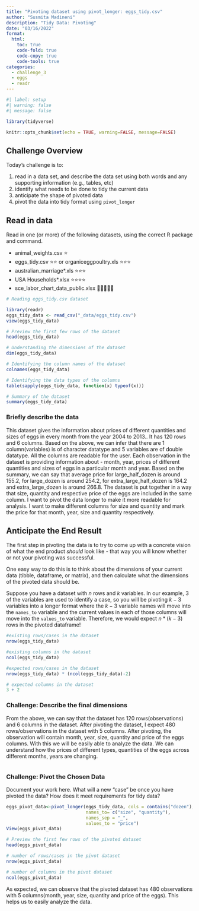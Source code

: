 ```yaml
---
title: "Pivoting dataset using pivot_longer: eggs_tidy.csv"
author: "Susmita Madineni"
description: "Tidy Data: Pivoting"
date: "03/16/2022"
format:
  html:
    toc: true
    code-fold: true
    code-copy: true
    code-tools: true
categories:
  - challenge_3
  - eggs
  - readr
---
```


```r
#| label: setup
#| warning: false
#| message: false

library(tidyverse)

knitr::opts_chunk$set(echo = TRUE, warning=FALSE, message=FALSE)
```

## Challenge Overview

Today's challenge is to:

1.  read in a data set, and describe the data set using both words and any supporting information (e.g., tables, etc)
2.  identify what needs to be done to tidy the current data
3.  anticipate the shape of pivoted data
4.  pivot the data into tidy format using `pivot_longer`

## Read in data

Read in one (or more) of the following datasets, using the correct R package and command.

-   animal_weights.csv ⭐
-   eggs_tidy.csv ⭐⭐ or organiceggpoultry.xls ⭐⭐⭐
-   australian_marriage\*.xls ⭐⭐⭐
-   USA Households\*.xlsx ⭐⭐⭐⭐
-   sce_labor_chart_data_public.xlsx 🌟🌟🌟🌟🌟

```r
# Reading eggs_tidy.csv dataset

library(readr)
eggs_tidy_data <- read_csv("_data/eggs_tidy.csv")
view(eggs_tidy_data)

```
```r
# Preview the first few rows of the dataset
head(eggs_tidy_data)

# Understanding the dimensions of the dataset 
dim(eggs_tidy_data)

```
```r
# Identifying the column names of the dataset 
colnames(eggs_tidy_data)

# Identifying the data types of the columns
table(sapply(eggs_tidy_data, function(x) typeof(x)))

# Summary of the dataset
summary(eggs_tidy_data)
```



### Briefly describe the data


This dataset gives the information about prices of different quantities and sizes of eggs in every month from the year 2004 to 2013.. It has 120 rows and 6 columns. Based on the above, we can infer that there are 1 column(variables) is of character datatype and 5 variables are of double datatype. All the columns are readable for the user. Each observation in the dataset is providing information about - month, year, prices of different quantities and sizes of eggs in a particular month and year. Based on the summary, we can say that average price for large_half_dozen is around 155.2, for large_dozen is around 254.2, for extra_large_half_dozen is 164.2 and extra_large_dozen is around 266.8. The dataset is put together in a way that size, quantity and respective price of the eggs are included in the same column. I want to pivot the data longer to make it more readable for analysis. I want to make different columns for size and quantity and mark the price for that month, year, size and quantity respectively. 


## Anticipate the End Result

The first step in pivoting the data is to try to come up with a concrete vision of what the end product *should* look like - that way you will know whether or not your pivoting was successful.

One easy way to do this is to think about the dimensions of your current data (tibble, dataframe, or matrix), and then calculate what the dimensions of the pivoted data should be.

Suppose you have a dataset with $n$ rows and $k$ variables. In our example, 3 of the variables are used to identify a case, so you will be pivoting $k-3$ variables into a longer format where the $k-3$ variable names will move into the `names_to` variable and the current values in each of those columns will move into the `values_to` variable. Therefore, we would expect $n * (k-3)$ rows in the pivoted dataframe!


```r
#existing rows/cases in the dataset
nrow(eggs_tidy_data)

#existing columns in the dataset
ncol(eggs_tidy_data)

#expected rows/cases in the dataset
nrow(eggs_tidy_data) * (ncol(eggs_tidy_data)-2)

# expected columns in the dataset
3 + 2


```
### Challenge: Describe the final dimensions

From the above, we can say that the dataset has 120 rows(observations) and 6 columns in the dataset. After pivoting the dataset, I expect 480 rows/observations in the dataset with 5 columns. After pivoting, the observation will contain month, year, size, quantity and price of the eggs columns. With this we will be easily able to analyze the data. We can understand how the prices of different types, quantities of the eggs across different months, years are changing.


```r

```

### Challenge: Pivot the Chosen Data

Document your work here. What will a new "case" be once you have pivoted the data? How does it meet requirements for tidy data?

```r
eggs_pivot_data<-pivot_longer(eggs_tidy_data, cols = contains("dozen"),
                              names_to= c("size", "quantity"),
                              names_sep = "_",
                              values_to = "price")
View(eggs_pivot_data)
```
```r
# Preview the first few rows of the pivoted dataset
head(eggs_pivot_data)

# number of rows/cases in the pivot dataset
nrow(eggs_pivot_data)

# number of columns in the pivot dataset
ncol(eggs_pivot_data)

```

As expected, we can observe that the pivoted dataset has 480 observations with 5 columns(month, year, size, quantity and price of the eggs). This helps us to easily analyze the data. 
